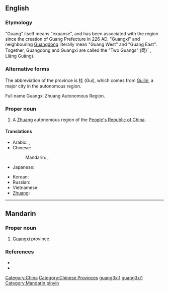 ==English==
{{wikipedia}}

===Etymology===
"Guang" itself means "expanse", and has been associated with the region since the creation of Guang Prefecture in 226 AD. "Guangxi" and neighbouring [[Guangdong]] literally mean "Guang West" and "Guang East". Together, Guangdong and Guangxi are called the "Two Guangs" (两广, Liǎng Guǎng).

===Alternative forms===
The abbreviation of the province is 桂 (Gui), which comes from [[Guilin]], a major city in the autonomous region.

Full name Guangxi Zhuang Autonomous Region.

===Proper noun===
{{en-proper-noun}}

# A [[Zhuang]] autonomous region of the [[People's Republic of China]].

====Translations====
{{trans-top|province in China)}}
* Arabic: {{t|ar|قوانغشي|m|tr=quanghshii|sc=Arab}},  {{t|ar|غوانغشي|m|tr=ghwanghshii|sc=Arab}}
* Chinese:
*: Mandarin: {{t|zh|廣西|sc=Hani}},  {{t|zh|广西|tr=Guǎngxī|sc=Hani}}
* Japanese: {{t|ja|広西|tr=こうせい, Kōsei|sc=Jpan}}
{{trans-mid}}
* Korean: {{t|ko|광시|tr=Gwangsi|sc=Kore}}
* Russian: {{t|ru|Гуанси|tr=Guansí|sc=Cyrl}} {{qualifier|indeclinable}}
* Vietnamese: {{t|vi|Quảng Tây}}
* [[Zhuang]]: {{t|za|Gvangjsih}}
{{trans-bottom}}

[[Category:China]]
[[Category:Chinese Provinces]]

----

==Mandarin==
{{zh-forms|[[广西]]|[[廣西]]}}

===Proper noun===
{{cmn-proper|p|pin=Guǎngxī|pint=guang3xi1|tra=廣西|sim=广西}}

# [[w:Guangxi|Guangxi]] province.

===References===
* {{pedialite|廣西|lang=zh}}
* {{pedialite|Guangxi}}

[[Category:Chinese Provinces|guang3xi1]]
[[Category:Mandarin entries with audio links|guang3xi1]]
[[Category:Mandarin pinyin]]
